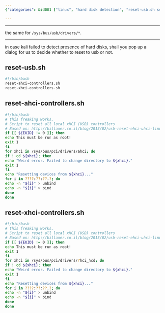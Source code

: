 ```yaml
---
{"categories": &id001 ["linux", "hard disk detection", "reset-usb.sh script", "USB controllers", "Kali Linux", "improvements", "sub-scripts"], "category": "Linux", "date": "2022-12-15 16:33:24", "description": "The reset-usb.sh script is a solution to hard disk detection issues in Linux, specifically addressing USB controller problems. It works by utilizing sub-scripts and a for loop to unbind and rebind the controllers, with suggested enhancements for Kali Linux.", "tags": *id001, "title": "reset usb"}

---
```


------

the same for `/sys/bus/usb/drivers/*`.

----

in case kali failed to detect presence of hard disks, shall you pop up a dialog for us to decide whether to reset to usb or not.

## reset-usb.sh
```bash
#!/bin/bash
reset-ahci-controllers.sh
reset-xhci-controllers.sh

```

## reset-ahci-controllers.sh
```bash
#!/bin/bash
# this freaking works.
# Script to reset all local xHCI (USB) controllers
# Based on: http://billauer.co.il/blog/2013/02/usb-reset-ehci-uhci-linux/
if [[ ${EUID} != 0 ]]; then
echo This must be run as root!
exit 1
fi
for xhci in /sys/bus/pci/drivers/ahci; do
if ! cd ${xhci}; then
echo "Weird error. Failed to change directory to ${xhci}."
exit 1
fi
echo "Resetting devices from ${xhci}..."
for i in ????:??:??.?; do
echo -n "${i}" > unbind
echo -n "${i}" > bind
done
done

```

## reset-xhci-controllers.sh
```bash
#!/bin/bash
# this freaking works.
# Script to reset all local xHCI (USB) controllers
# Based on: http://billauer.co.il/blog/2013/02/usb-reset-ehci-uhci-linux/
if [[ ${EUID} != 0 ]]; then
echo This must be run as root!
exit 1
fi
for xhci in /sys/bus/pci/drivers/?hci_hcd; do
if ! cd ${xhci}; then
echo "Weird error. Failed to change directory to ${xhci}."
exit 1
fi
echo "Resetting devices from ${xhci}..."
for i in ????:??:??.?; do
echo -n "${i}" > unbind
echo -n "${i}" > bind
done
done

```

